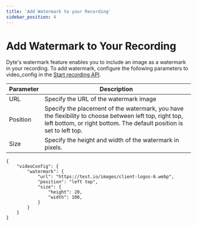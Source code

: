 ```yaml
---
title: 'Add Watermark to your Recording'
sidebar_position: 4
---
```

# Add Watermark to Your Recording

Dyte's watermark feature enables you to include an image as a watermark in your recording. To add watermark, configure the following parameters to video_config in the [Start recording API](https://docs.dyte.io/api#/operations/start_recording).

|   **Parameter**     |      **Description**                                                                                                                                                                             |
| ----------- | --------------------------------------------------------------------------------------------------------------------------------------------------------------------------------- |
| URL | Specify the URL of the watermark image|
|Position|Specify the placement of the watermark, you have the flexibility to choose between left top, right top, left bottom, or right bottom. The default position is set to left top.|
|Size|Specify the height and width of the watermark in pixels.|

```
{
    "videoConfig": {
        "watermark": {
            "url": "https://test.io/images/client-logos-6.webp",
            "position": "left top",
            "size": {
                "height": 20,
                "width": 100,
            }
        }
    }
}

```
